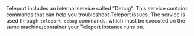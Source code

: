 Teleport includes an internal service called "Debug". This service contains
commands that can help you troubleshoot Teleport issues. The service is used
through `teleport debug` commands, which must be executed on the same
machine/container your Teleport instance runs on.
